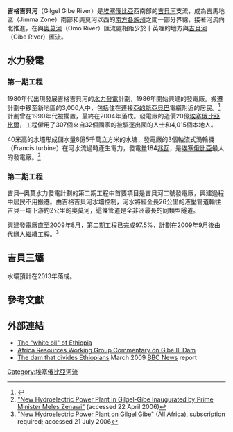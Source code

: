 '''吉格吉貝河'''（Gilgel Gibe River）是[[埃塞俄比亞|埃塞俄比亞]]西南部的[[吉貝河|吉貝河]]支流，成為吉馬地區（Jimma Zone）南部和奧莫河以西的[[南方各族州|南方各族州]]之間一部分界線，接著河流向北推進，在與[[奧莫河|奧莫河]]（Omo River）匯流處相距少於十英哩的地方與[[吉貝河|吉貝河]]（Gibe River）匯流。

==水力發電==
===第一期工程===
1980年代出現發展吉格吉貝河的[[水力發電|水力發電]]計劃，1986年開始興建的發電廠。搬遷計劃中移至新地區的3,000人中，包括住在連接[[亞的斯亞貝巴|亞的斯亞貝巴]]電纜附近的居民。<ref>{{cite web 
 |url=http://www.ark3.lth.se/research/ggrp/ggrphome.htm 
 |title=Gilgel Gibe Resettlement Project in Ethiopia 
 |publisher= 
 |accessdate=2007-02-01 
 |deadurl=yes 
 |archiveurl=https://web.archive.org/web/20041112214038/http://www.ark3.lth.se/research/ggrp/ggrphome.htm 
 |archivedate=2004-11-12 
 }}</ref>計劃曾在1990年代被擱置，最終在2004年落成。發電廠的造價20億[[埃塞俄比亞比爾|埃塞俄比亞比爾]]，工程僱用了307個來自32個國家的被驅逐出國的人士和4,015個本地人。

40米高的水壩形成儲水量8億5千萬立方米的水塘，發電廠的3個軸流式渦輪機（Francis turbine）在河水流過時產生電力，發電量184[[兆瓦|兆瓦]]，是[[埃塞俄比亞|埃塞俄比亞]]最大的發電廠。<ref>[http://www.addistribune.com/Archives/2004/02/27-02-04/New.htm "New Hydroelectric Power Plant in Gilgel-Gibe Inaugurated by Prime Minister Meles Zenawi"] {{Wayback|url=http://www.addistribune.com/Archives/2004/02/27-02-04/New.htm |date=20100103085843 }} (accessed 22 April 2006)</ref>

===第二期工程===
吉貝─奧莫水力發電計劃的第二期工程中首要項目是吉貝河二號發電廠，興建過程中居民不用搬遷。由吉格吉貝河水壩控制，河水將經全長26公里的液壓管道輸往吉貝一壩下游約2公里的奧莫河，這條管道是全非洲最長的同類型隧道。

興建發電廠直至2009年8月，第二期工程已完成97.5%，計劃在2009年9月後由代辦人繼續工程。<ref>[http://allafrica.com/stories/200604120386.html "New Hydroelectric Power Plant on Gilgel Gibe"] {{Wayback|url=http://allafrica.com/stories/200604120386.html |date=20120309165649 }} (All Africa), subscription required; accessed 21 July 2006</ref> 

==吉貝三壩==
水壩預計在2013年落成。

==參考文獻==
{{reflist}}

==外部連結==
* [https://web.archive.org/web/20070928055936/http://www.ethiopianreporter.com/modules.php?name=News&file=article&sid=7303 The "white oil" of Ethiopia]
* [http://www.arwg-gibe.org Africa Resources Working Group Commentary on Gibe III Dam] {{Wayback|url=http://www.arwg-gibe.org/ |date=20210216203655 }}
* [http://news.bbc.co.uk/2/hi/africa/7959444.stm The dam that divides Ethiopians] {{Wayback|url=http://news.bbc.co.uk/2/hi/africa/7959444.stm |date=20210219001932 }} March 2009 [[BBC_News|BBC News]] report

{{coord |6.85|37.3|type:river|display=title}}

[[Category:埃塞俄比亞河流|Category:埃塞俄比亞河流]]